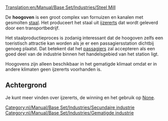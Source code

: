 [[Translation:en/Manual/Base Set/Industries/Steel Mill]]

{{nl/Manual/Base Set/Industries/Industrieën|image=en/Manual/Base Set/Industries/Steelmill.png
|name=Hoogoven
|climates=[[nl/Manual/Klimaat#gematigd|Gematigd]]
|accepts=[[nl/Manual/Base Set/Cargos/IJzererts|IJzererts]]
|produces=[[nl/Manual/Base Set/Cargos/Staal|Staal]]
}}
De '''hoogoven''' is een groot complex van fornuizen en kanalen met gesmolten [[nl/Manual/Base Set/Cargos/Staal|staal]]. Het produceert het staal uit [[nl/Manual/Base Set/Cargos/IJzererts|ijzererts]] dat wordt geleverd door een transportbedrijf.

Het staalproductieproces is zodanig interessant dat de hoogoven zelfs een toeristisch attractie kan worden als je er een passagiersstation dichtbij genoeg plaatst. Dat betekent dat het [[nl/Manual/Base Set/Cargos/Passagiers|passagiers]] zal accepteren als een goed deel van de industrie binnen het handelsgebied van het station ligt.

Hoogovens zijn alleen beschikbaar in het gematigde klimaat omdat er in andere klimaten geen ijzererts voorhanden is.

==Achtergrond==
Je kunt meer vinden over ijzererts, de winning en het gebruik op [https://www.wikipedia.org/wiki/Ironworks None].

[[Category:nl/Manual/Base Set/Industries/Secundaire industrie]]
[[Category:nl/Manual/Base Set/Industries/Gematigde industrie]]